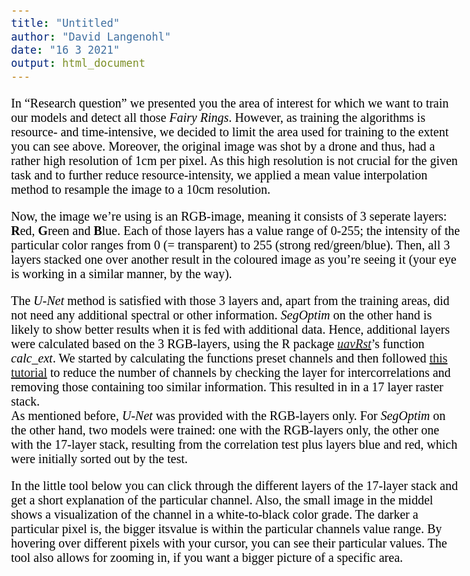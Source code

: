 ```yaml
---
title: "Untitled"
author: "David Langenohl"
date: "16 3 2021"
output: html_document
---
```


<style type="text/css">

body{ /* Normal  */
      font-size: 20px;
      font-family: "Times New Roman", Times, serif;
      color: Black;
  }
  
</style>

In "Research question" we presented you the area of interest for which we want to train our models and detect all those *Fairy Rings*. However, as training the algorithms is resource- and time-intensive, we decided to limit the area used for training to the extent you can see above. Moreover, the original image was shot by a drone and thus, had a rather high resolution of 1cm per pixel. As this high resolution is not crucial for the given task and to further reduce resource-intensity, we applied a mean value interpolation method to resample the image to a 10cm resolution. 

Now, the image we're using is an RGB-image, meaning it consists of 3 seperate layers: **R**ed, **G**reen and **B**lue. Each of those layers has a value range of 0-255; the intensity of the particular color ranges from 0 (= transparent) to 255 (strong red/green/blue). Then, all 3 layers stacked one over another result in the coloured image as you're seeing it (your eye is working in a similar manner, by the way).  

The *U-Net* method is satisfied with those 3 layers and, apart from the training areas, did not need any additional spectral or other information. *SegOptim* on the other hand is likely to show better results when it is fed with additional data. Hence, additional layers were calculated based on the 3 RGB-layers, using the R package <a href="https://gisma.github.io/uavRst/" target="_blank">*uavRst*</a>'s function *calc_ext*. We started by calculating the functions preset channels and then followed <a href="https://geomoer.github.io/moer-mpg-remote-sensing//unit05/unit04-07_spatial_trainingdata.html#some-aspects-of-reducing-predictors" target="_blank">this tutorial</a> to reduce the number of channels by checking the layer for intercorrelations and removing those containing too similar information. This resulted in in a 17 layer raster stack.  
As mentioned before, *U-Net* was provided with the RGB-layers only. For *SegOptim* on the other hand, two models were trained: one with the RGB-layers only, the other one with the 17-layer stack, resulting from the correlation test plus layers blue and red, which were initially sorted out by the test.  

In the little tool below you can click through the different layers of the 17-layer stack and get a short explanation of the particular channel. Also, the small image in the middel shows a visualization of the channel in a white-to-black color grade. The darker a particular pixel is, the bigger itsvalue is within the particular channels value range. By hovering over different pixels with your cursor, you can see their particular values. The tool also allows for zooming in, if you want a bigger picture of a specific area.


